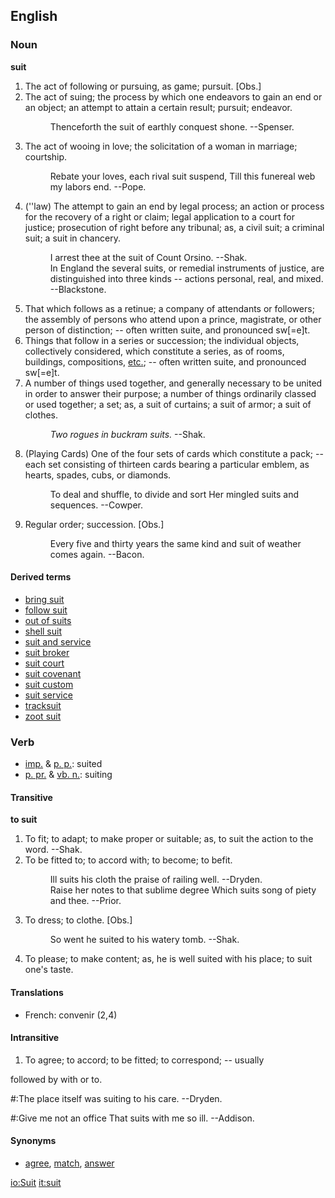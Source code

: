 ==English==
===Noun===
'''suit'''
# The act of following or pursuing, as game; pursuit. [Obs.]
# The act of suing; the process by which one endeavors to gain an end or an object; an attempt to attain a certain result; pursuit; endeavor.
#:Thenceforth the suit of earthly conquest shone. --Spenser.
# The act of wooing in love; the solicitation of a woman in marriage; courtship.
#:Rebate your loves, each rival suit suspend, Till this funereal web my labors end.  --Pope.
#(''law) The attempt to gain an end by legal process; an action or process for the recovery of a right or claim; legal application to a court for justice; prosecution of right before any tribunal; as, a civil suit; a criminal suit; a suit in chancery.
#:I arrest thee at the suit of Count Orsino. --Shak.
#:In England the several suits, or remedial instruments of justice, are distinguished into three kinds -- actions personal, real, and mixed.   --Blackstone.
# That which follows as a retinue; a company of attendants or followers; the assembly of persons who attend upon a prince, magistrate, or other person of distinction; --  often written suite, and pronounced sw[=e]t.
# Things that follow in a series or succession; the individual objects, collectively considered, which  constitute a series, as of rooms, buildings, compositions, [[etc.]]; -- often written suite, and pronounced sw[=e]t.
# A number of things used together, and generally necessary to be united in order to answer their purpose; a number of things ordinarily classed or used together; a set; as, a suit of curtains; a suit of armor; a suit of clothes.
#:''Two rogues in buckram suits.'' --Shak.
#(Playing Cards) One of the four sets of cards which constitute a pack; -- each set consisting of thirteen cards bearing a particular emblem, as hearts, spades, cubs, or diamonds.
#:To deal and shuffle, to divide and sort Her mingled suits and sequences.   --Cowper.
#Regular order; succession. [Obs.]
#:Every five and thirty years the same kind and suit of weather comes again.  --Bacon.

====Derived terms====
*[[bring suit]]
*[[follow suit]]
*[[out of suits]]
*[[shell suit]]
*[[suit and service]]
*[[suit broker]]
*[[suit court]]
*[[suit covenant]]
*[[suit custom]]
*[[suit service]]
*[[tracksuit]]
*[[zoot suit]]

===Verb===
*[[imp.]] & [[p. p.]]: suited
*[[p. pr.]] & [[vb. n.]]: suiting

====Transitive====
'''to suit'''
#To fit; to adapt; to make proper or suitable; as, to suit the action to the word. --Shak.
#To be fitted to; to accord with; to become; to befit.
#:Ill suits his cloth the praise of railing well.  --Dryden.
#:Raise her notes to that sublime degree Which suits song of piety and thee.  --Prior.
#To dress; to clothe. [Obs.]
#:So went he suited to his watery tomb. --Shak.
#To please; to make content; as, he is well suited with his place; to suit one's taste.

====Translations====
*French: convenir (2,4)

====Intransitive====
#To agree; to accord; to be fitted; to correspond; -- usually
followed by with or to.
#:The place itself was suiting to his care. --Dryden.
#:Give me not an office That suits with me so ill.   --Addison.
====Synonyms====
*[[agree]], [[match]], [[answer]]

[[io:Suit]]
[[it:suit]]